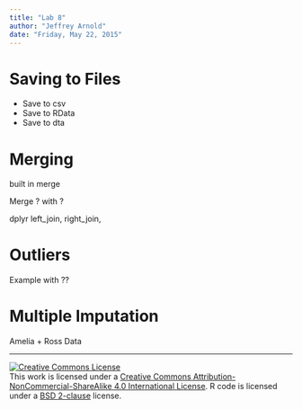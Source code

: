 ```yaml
---
title: "Lab 8"
author: "Jeffrey Arnold"
date: "Friday, May 22, 2015"
---
```


# Saving to Files

- Save to csv
- Save to RData
- Save to dta

# Merging

built in merge

Merge ? with ? 

dplyr left_join, right_join, 

# Outliers

Example with ??

# Multiple Imputation

Amelia + Ross Data

* * *

<a rel="license" href="http://creativecommons.org/licenses/by-nc-sa/4.0/"><img alt="Creative Commons License" style="border-width:0" src="https://i.creativecommons.org/l/by-nc-sa/4.0/88x31.png" /></a><br />This work is licensed under a <a rel="license" href="http://creativecommons.org/licenses/by-nc-sa/4.0/">Creative Commons Attribution-NonCommercial-ShareAlike 4.0 International License</a>.
R code is licensed under a [BSD 2-clause](http://www.r-project.org/Licenses/BSD_2_clause) license.
